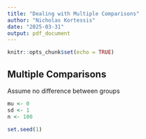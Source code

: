 ```yaml
---
title: "Dealing with Multiple Comparisons"
author: "Nicholas Kortessis"
date: "2025-03-31"
output: pdf_document
---
```


```r
knitr::opts_chunk$set(echo = TRUE)
```

## Multiple Comparisons

Assume no difference between groups

```r
mu <- 0
sd <- 1
n <- 100

set.seed(1)

```
